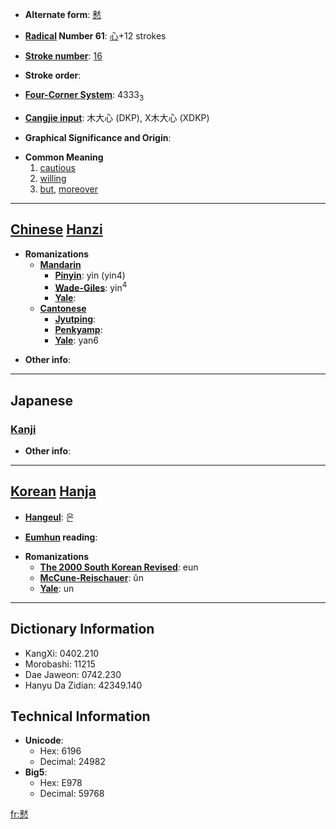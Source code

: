* '''Alternate form''': [[慭]]

* '''[[Wiktionary:Chinese radical index| Radical]] Number 61''': [[Wiktionary:Chinese radical index 心|心]]+12 strokes

* '''[[Wiktionary:Chinese total strokes index|Stroke number]]''': [[Wiktionary:Chinese total strokes index 16|16]]

* '''Stroke order''': 

* '''[[Wiktionary:Chinese four corner index|Four-Corner System]]''': 4333<sub>3</sub>

* '''[[Wiktionary:Chinese Cangjie index|Cangjie input]]''': 木大心 (DKP), X木大心 (XDKP)

* '''Graphical Significance and Origin''': 

* '''Common Meaning'''
*# [[cautious]]
*# [[willing]]
*# [[but]], [[moreover]]


----

== [[Chinese]] [[Hanzi]] ==

* '''Romanizations'''
** '''[[Mandarin]]'''
*** '''[[Pinyin]]''': yìn (yin4)
*** '''[[Wade-Giles]]''': yin<sup>4</sup>
*** '''[[Yale]]''': 
** '''[[Cantonese]]'''
*** '''[[Jyutping]]''':
*** '''[[Penkyamp]]''': 
*** '''[[Yale]]''': yan6

* '''Other info''': 

----

==Japanese==
===[[Kanji]]===
{{kanji|on readings=[[ぎん]] (gin), [[きん]] (kin)|kun readings=[[なまじいに]] (namajiini)}}

* '''Other info''':  

----

== [[Korean]] [[Hanja]] ==

* '''[[Hangeul]]''': 은

* '''[[Eumhun]] reading''': 

* '''Romanizations'''
** '''[[The 2000 South Korean Revised Romanization|The 2000 South Korean Revised]]''': eun
** '''[[McCune-Reischauer]]''': ŭn
** '''[[Yale]]''': un

----

== Dictionary Information ==

* KangXi: 0402.210
* Morobashi: 11215
* Dae Jaweon: 0742.230
* Hanyu Da Zidian: 42349.140

== Technical Information ==

* '''Unicode''':
** Hex: 6196
** Decimal: 24982
* '''Big5''':
** Hex: E978
** Decimal: 59768

[[fr:憖]]